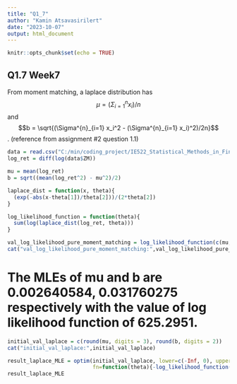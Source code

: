 ```yaml
---
title: "Q1_7"
author: "Kamin Atsavasirilert"
date: "2023-10-07"
output: html_document
---
```


```r
knitr::opts_chunk$set(echo = TRUE)
```

## Q1.7 Week7
From moment matching, a laplace distribution has $$\mu = (\Sigma^{n}_{i=1} x_i)/n$$ and $$b = \sqrt{(\Sigma^{n}_{i=1} x_i^2 - (\Sigma^{n}_{i=1} x_i)^2)/2n}$$. (reference from assignment #2 question 1.1)

```r
data = read.csv("C:/min/coding_project/IE522_Statistical_Methods_in_Finance/Week7/ZM.csv")
log_ret = diff(log(data$ZM))

mu = mean(log_ret)
b = sqrt((mean(log_ret^2) - mu^2)/2)

laplace_dist = function(x, theta){
  (exp(-abs(x-theta[1])/theta[2]))/(2*theta[2])
}

log_likelihood_function = function(theta){
  sum(log(laplace_dist(log_ret, theta)))
}

val_log_likelihood_pure_moment_matching = log_likelihood_function(c(mu, b))
cat("val_log_likelihood_pure_moment_matching:",val_log_likelihood_pure_moment_matching)
```

# The MLEs of mu and b are 0.002640584, 0.031760275 respectively with the value of log likelihood function of 625.2951.

```r
initial_val_laplace = c(round(mu, digits = 3), round(b, digits = 2))
cat("initial_val_laplace:",initial_val_laplace)

result_laplace_MLE = optim(initial_val_laplace, lower=c(-Inf, 0), upper=c(Inf, Inf),
                           fn=function(theta){-log_likelihood_function(theta)}, method = "L-BFGS-B")
result_laplace_MLE
```